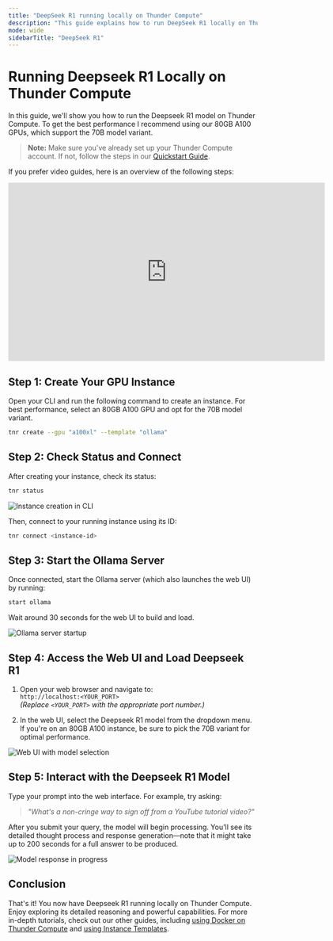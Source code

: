 ```yaml
---
title: "DeepSeek R1 running locally on Thunder Compute"
description: "This guide explains how to run DeepSeek R1 locally on Thunder Compute"
mode: wide
sidebarTitle: "DeepSeek R1"
---
```


# Running Deepseek R1 Locally on Thunder Compute

In this guide, we'll show you how to run the Deepseek R1 model on Thunder Compute. To get the best performance I recommend using our 80GB A100 GPUs, which support the 70B model variant.

> **Note:** Make sure you've already set up your Thunder Compute account. If not, follow the steps in our [Quickstart Guide](https://thundercompute.com/docs/docs/quickstart).


If you prefer video guides, here is an overview of the following steps:

<iframe width="640" height="360" src="https://www.youtube.com/embed/EukG6P4s5QI?si=Sx3iWsISL8Ve58Uz" title="YouTube video player" frameborder="0" allowfullscreen></iframe>

## Step 1: Create Your GPU Instance

Open your CLI and run the following command to create an instance. For best performance, select an 80GB A100 GPU and opt for the 70B model variant.

```bash
tnr create --gpu "a100xl" --template "ollama"
```


## Step 2: Check Status and Connect

After creating your instance, check its status:

```bash
tnr status
```

![Instance creation in CLI](/images/instance_creation_cli.png)


Then, connect to your running instance using its ID:

```bash
tnr connect <instance-id>
```


## Step 3: Start the Ollama Server

Once connected, start the Ollama server (which also launches the web UI) by running:

```bash
start ollama
```

Wait around 30 seconds for the web UI to build and load.

![Ollama server startup](/images/start_ollama.png)


## Step 4: Access the Web UI and Load Deepseek R1

1. Open your web browser and navigate to:  
   `http://localhost:<YOUR_PORT>`  
   *(Replace `<YOUR_PORT>` with the appropriate port number.)*

2. In the web UI, select the Deepseek R1 model from the dropdown menu. If you're on an 80GB A100 instance, be sure to pick the 70B variant for optimal performance.


![Web UI with model selection](/images/web_ui_model_selection.png)

## Step 5: Interact with the Deepseek R1 Model

Type your prompt into the web interface. For example, try asking:

> *"What's a non-cringe way to sign off from a YouTube tutorial video?"*

After you submit your query, the model will begin processing. You'll see its detailed thought process and response generation—note that it might take up to 200 seconds for a full answer to be produced.

![Model response in progress](/images/model_response_in_progress.png)


## Conclusion

That's it! You now have Deepseek R1 running locally on Thunder Compute. Enjoy exploring its detailed reasoning and powerful capabilities. For more in-depth tutorials, check out our other guides, including [using Docker on Thunder Compute](/guides/using-docker-on-thundercompute) and [using Instance Templates](/guides/using-instance-templates).
